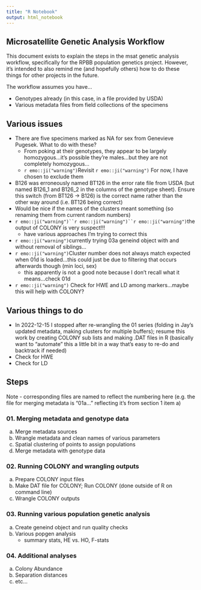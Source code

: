 ```yaml
---
title: "R Notebook"
output: html_notebook
---
```


## Microsatellite Genetic Analysis Workflow

This document exists to explain the steps in the msat genetic analysis workflow, specifically for the RPBB population genetics project. However, it's intended to also remind me (and hopefully others) how to do these things for other projects in the future.

The workflow assumes you have...

-   Genotypes already (in this case, in a file provided by USDA)
-   Various metadata files from field collections of the specimens

## Various issues

- There are five specimens marked as NA for sex from Genevieve Pugesek. What to do with these?
    - From poking at their genotypes, they appear to be largely homozygous...it's possible they're males...but they are not completely homozygous...
    - `r emo::ji("warning")`Revisit `r emo::ji("warning")` For now, I have chosen to exclude them
- B126 was erroneously named BT126 in the error rate file from USDA (but named B126_1 and B126_2 in the columns of the genotype sheet). Ensure this switch (from BT126 -> B126) is the correct name rather than the other way around (i.e. BT126 being correct)
- Would be nice if the names of the clusters meant something (so renaming them from current random numbers)
- `r emo::ji("warning")``r emo::ji("warning")``r emo::ji("warning")`the output of COLONY is very suspect!!! 
    - have various approaches I'm trying to correct this
- `r emo::ji("warning")`currently trying 03a geneind object with and without removal of siblings...
- `r emo::ji("warning")`Cluster number does not always match expected when 01d is loaded...this could just be due to filtering that occurs afterwards though (min loci, sex)  
    - this apparently is not a good note because I don't recall what it means...check 01d
- `r emo::ji("warning")` Check for HWE and LD among markers...maybe this will help with COLONY?

## Various things to do

- In 2022-12-15 I stopped after re-wrangling the 01 series (folding in Jay's updated metadata, making clusters for multiple buffers); resume this work by creating COLONY sub lists and making .DAT files in R (basically want to "automate" this a little bit in a way that's easy to re-do and backtrack if needed)
- Check for HWE
- Check for LD




## Steps

Note - corresponding files are named to reflect the numbering here (e.g. the file for merging metadata is "01a..." reflecting it's from section 1 item a)

### 01. Merging metadata and genotype data

a. Merge metadata sources
b. Wrangle metadata and clean names of various parameters
c. Spatial clustering of points to assign populations
d. Merge metadata with genotype data

### 02. Running COLONY and wrangling outputs

a. Prepare COLONY input files
b. Make DAT file for COLONY; Run COLONY (done outside of R on command line)
c. Wrangle COLONY outputs


### 03. Running various population genetic analysis

a. Create geneind object and run quality checks
b. Various popgen analysis
    - summary stats, HE vs. HO, F-stats


### 04. Additional analyses

a. Colony Abundance
b. Separation distances
c. etc...